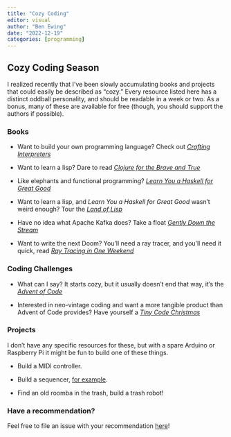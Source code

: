 ```yaml
---
title: "Cozy Coding"
editor: visual
author: "Ben Ewing"
date: "2022-12-19"
categories: [programming]
---
```


## Cozy Coding Season

I realized recently that I've been slowly accumulating books and projects that could easily be described as "cozy." Every resource listed here has a distinct oddball personality, and should be readable in a week or two. As a bonus, many of these are available for free (though, you should support the authors if possible).

### Books

-   Want to build your own programming language? Check out [*Crafting Interpreters*](https://www.craftinginterpreters.com)

<!-- -->

-   Want to learn a lisp? Dare to read [*Clojure for the Brave and True*](https://www.braveclojure.com/foreword/)

-   Like elephants and functional programming? [*Learn You a Haskell for Great Good*](http://learnyouahaskell.com)

-   Want to learn a lisp, and *Learn You a Haskell for Great Good* wasn't weird enough? Tour the [*Land of Lisp*](http://landoflisp.com)

-   Have no idea what Apache Kafka does? Take a float [*Gently Down the Stream*](https://www.gentlydownthe.stream)

-   Want to write the next Doom? You'll need a ray tracer, and you'll need it quick, read [*Ray Tracing in One Weekend*](https://raytracing.github.io/books/RayTracingInOneWeekend.html)

### Coding Challenges

-   What can I say? It starts cozy, but it usually doesn't end that way, it's the [*Advent of Code*](https://adventofcode.com)

-   Interested in neo-vintage coding and want a more tangible product than Advent of Code provides? Have yourself a [*Tiny Code Christmas*](https://tcc.lovebyte.party)

### Projects

I don't have any specific resources for these, but with a spare Arduino or Raspberry Pi it might be fun to build one of these things.

-   Build a MIDI controller.

-   Build a sequencer, [for example](https://github.com/todbot/picostepseq).

-   Find an old roomba in the trash, build a trash robot!

### Have a recommendation?

Feel free to file an issue with your recommendation [here](https://github.com/ben-e/improperprior/issues)!
